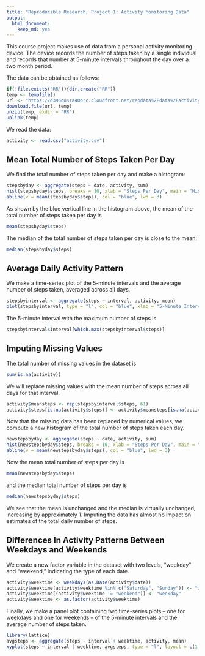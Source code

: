 ```yaml
---
title: "Reproducible Research, Project 1: Activity Monitoring Data"
output: 
  html_document: 
    keep_md: yes
---
```


This course project makes use of data from a personal activity monitoring device. The device records the number of steps taken by a single individual and records that number at 5-minute intervals throughout the day over a two month period. 

The data can be obtained as follows:

```r
if(!file.exists("RR")){dir.create("RR")} 
temp <- tempfile()
url <- "https://d396qusza40orc.cloudfront.net/repdata%2Fdata%2Factivity.zip"
download.file(url, temp)
unzip(temp, exdir = "RR")
unlink(temp)
```

We read the data:

```r
activity <- read.csv("activity.csv")
```

## Mean Total Number of Steps Taken Per Day

We find the total number of steps taken per day and make a histogram:

```r
stepsbyday <- aggregate(steps ~ date, activity, sum)
hist(stepsbyday$steps, breaks = 10, xlab = "Steps Per Day", main = "Histogram of Steps Per Day")
abline(v = mean(stepsbyday$steps), col = "blue", lwd = 3)
```

As shown by the blue vertical line in the histogram above, the mean of the total number of steps taken per day is 

```r
mean(stepsbyday$steps)
```

The median of the total number of steps taken per day is close to the mean: 

```r
median(stepsbyday$steps)
```

## Average Daily Activity Pattern

We make a time-series plot of the 5-minute intervals and the average number of steps taken, averaged across all days.

```r
stepsbyinterval <- aggregate(steps ~ interval, activity, mean)
plot(stepsbyinterval, type = "l", col = "blue", xlab = "5-Minute Interval", ylab = "Average Number of Steps", main = "Average Number of Steps by Interval")
```

The 5-minute interval with the maximum number of steps is

```r
stepsbyinterval$interval[which.max(stepsbyinterval$steps)]
```

## Imputing Missing Values

The total number of missing values in the dataset is

```r
sum(is.na(activity))
```

We will replace missing values with the mean number of steps across all days for that interval. 

```r
activity$meansteps <- rep(stepsbyinterval$steps, 61)
activity$steps[is.na(activity$steps)] <- activity$meansteps[is.na(activity$steps)]
```

Now that the missing data has been replaced by numerical values, we compute a new histogram of the total number of steps taken each day. 

```r
newstepsbyday <- aggregate(steps ~ date, activity, sum)
hist(newstepsbyday$steps, breaks = 10, xlab = "Steps Per Day", main = "Histogram of Steps Per Day")
abline(v = mean(newstepsbyday$steps), col = "blue", lwd = 3)
```

Now the mean total number of steps per day is

```r
mean(newstepsbyday$steps)
```

and the median total number of steps per day is 

```r
median(newstepsbyday$steps)
```

We see that the mean is unchanged and the median is virtually unchanged, increasing by approximately 1. Imputing the data has almost no impact on estimates of the total daily number of steps. 

## Differences In Activity Patterns Between Weekdays and Weekends

We create a new factor variable in the dataset with two levels, "weekday" and "weekend," indicating the type of each date.

```r
activity$weektime <- weekdays(as.Date(activity$date))
activity$weektime[activity$weektime %in% c("Saturday", "Sunday")] <- "weekend"
activity$weektime[(activity$weektime != "weekend")] <- "weekday"
activity$weektime <- as.factor(activity$weektime)
```

Finally, we make a panel plot containing two time-series plots -- one for weekdays and one for weekends -- of the 5-minute intervals and the average number of steps taken.

```r
library(lattice)
avgsteps <- aggregate(steps ~ interval + weektime, activity, mean)
xyplot(steps ~ interval | weektime, avgsteps, type = "l", layout = c(1, 2), xlab = "5-Minute Interval", ylab = "Average Number of Steps")
```